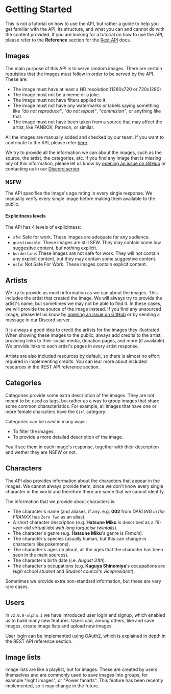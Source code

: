 # Getting Started

This is not a tutorial on how to use the API, but rather a guide to help you get familiar with the API, its structure, and what you can and cannot do with the content provided. If you are looking for a tutorial on how to use the API, please refer to the **Reference** section for the [Rest API](/docs/rest-api/reference) docs.

## Images

The main purpose of this API is to serve random images. There are certain requisites that the images must follow in order to be served by the API. These are:

-   The image must have at least a HD resolution (1280x720 or 720x1280)
-   The image must not be a meme or a joke.
-   The image must not have filters applied to it.
-   The image must not have any watermarks or labels saying something like _"do not reproduce"_, _"do not repost"_, _"commision"_, or anything like that.
-   The image must not have been taken from a source that may affect the artist, like FANBOX, Patreon, or similar.

All the images are manually added and checked by our team. If you want to contribute to the API, please refer [here](/docs#contributing).

We try to provide all the information we can about the images, such as the source, the artist, the categories, etc. If you find any image that is missing any of this information, please let us know by [opening an issue on GitHub](https://github.com/Nekidev/nekos-api/issues/new/choose) or contacting us in our [Discord server](https://discord.gg/b9Fv3kEfXc).

### NSFW

The API specifies the image's age rating in every single response. We manually verify every single image before making them available to the public.

#### Explicitness levels

The API has 4 levels of explicitness:

-   `sfw`: Safe for work. These images are adequate for any audience.
-   `questionable`: These images are still SFW. They may contain some low suggestive content, but nothing explicit.
-   `borderline`: These images are not safe for work. They will not contain any explicit content, but they may contain some suggestive content.
-   `nsfw`: Not Safe For Work. These images contain explicit content.

## Artists

We try to provide as much information as we can about the images. This includes the artist that created the image. We will always try to provide the artist's name, but sometimes we may not be able to find it. In these cases, we will provide the source of the image instead. If you find any unsourced image, please let us know by [opening an issue on GitHub](https://github.com/Nekidev/Nekos-API/issues/new) or by sending a message in our Discord server.

It is always a good idea to credit the artists for the images they illustrated. When showing these images to the public, always add credits to the artist, providing links to their social media, donation pages, and more (if available). We provide links to each artist's pages in every artist response.

Artists are also included resources by default, so there is almost no effort required in implementing credits. You can lear more about included resources in the REST API reference section.

## Categories

Categories provide some extra description of the images. They are not meant to be used as tags, but rather as a way to group images that share some common characteristics. For example, all images that have one or more female characters have the `Girl` category.

Categories can be used in many ways:

-   To filter the images.
-   To provide a more detailed description of the image.

You'll see them in each image's response, together with their description and wether they are NSFW or not.

## Characters

The API also provides information about the characters that appear in the images. We cannot always provide them, since we don't know every single character in the world and therefore there are some that we cannot identify.

The information that we provide about characters is:

- The character's name (and aliases, if any. e.g. **002** from _DARLING in the FRANXX_ has `Zero Two` as an alias).
- A short character description (e.g. **Hatsune Miku** is described as a _16-year-old virtual idol with long turquoise twintails_).
- The character's genre (e.g. **Hatsune Miku**'s genre is _Female_).
- The character's species (usually human, but this can change in characters like pokemons).
- The character's ages (in plural, all the ages that the character has been seen in the main sources).
- The character's birth date (i.e. _August 31th_).
- The character's occupations (e.g. **Kaguya Shinomiya**'s occupations are _High school student_ and _Student council's vicepresident_).

Sometimes we provide extra non-standard information, but these are very rare cases.

## Users

In `v2.0.0-alpha.1` we have introduced user login and signup, which enabled us to build many new features. Users can, among others, like and save images, create image lists and upload new images.

User login can be implemented using OAuth2, which is explained in depth in the REST API reference section.

## Image lists

Image lists are like a playlist, but for images. These are created by users themselves and are commonly used to save images into groups, for example "night images", or "Power fanarts". This feature has been recently implemented, so it may change in the future.
